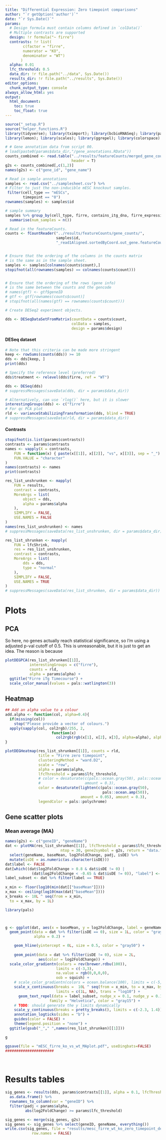 ```yaml
---
title: "Differential Expression: Zero timepoint comparisons"
author: "`r getOption('author')`"
date: "`r Sys.Date()`"
params:
  # Design formula must contain columns defined in `colData()`
  # Multiple contrasts are supported
  design: !r formula("~ firre")
  contrasts: !r list(
        c(factor = "firre",
        numerator = "KO",
        denominator = "WT")
       )
  alpha: 0.01
  lfc_threshold: 0.5
  data_dir: !r file.path("../data", Sys.Date())
  results_dir: !r file.path("../results", Sys.Date())
editor_options: 
  chunk_output_type: console
always_allow_html: yes
output:
  html_document:
    toc: true
    toc_float: true
---
```


```r
source("_setup.R")
source("helper_functions.R")
library(tidyverse); library(tximport); library(bcbioRNASeq); library(pals)
library(lemon); library(scales); library(ggrepel); library(colorspace)
```

```r
# # Gene annotation data from script 00.
# load(paste0(params$data_dir,"/gene_annotations.RData"))
counts_combined <- read.table("../results/featureCounts/merged_gene_counts.txt",
                              header = T)
g2s <- counts_combined[,c(1,2)]
names(g2s) <- c("gene_id", "gene_name")

# Read in sample annotations
samples <- read.csv("../samplesheet.csv") %>%
# Filter to just the non-inducible mESC knockout samples.
 filter(cell_type == "mESCs",
        timepoint == "0")
rownames(samples) <- samples$id

# sample summary
samples %>% group_by(cell_type, firre, contains_itg_dna, firre_expression_induced_by_dox) %>%
  summarise(num_samples = n())

# Read in the featureCounts.
counts <- fCountReader("../results/featureCounts/gene_counts/",
                       samples$id, 
                       "_read1Aligned.sortedByCoord.out_gene.featureCounts.txt")


# Ensure that the ordering of the columns in the counts matrix 
# is the same as in the sample sheet.
samples <- samples[colnames(counts$count),]
stopifnot(all(rownames(samples) == colnames(counts$count)))


# Ensure that the ordering of the rows (gene info) 
# is the same between the counts and the gencode
# names(gtf) <- gtf$geneID
# gtf <- gtf[rownames(counts$count)]
# stopifnot(all(names(gtf) == rownames(counts$count)))
```




```r
# Create DESeq2 experiment objects.

dds <- DESeqDataSetFromMatrix(countData = counts$count, 
                              colData = samples, 
                              design = params$design)
```

#### DESeq dataset

```r
# Note that this criteria can be made more stringent
keep <- rowSums(counts(dds)) >= 10
dds <- dds[keep, ]
print(dds)
```

```r
# Specify the reference level (preferred)
dds$treatment <- relevel(dds$firre, ref = "WT")
```

```r
dds <- DESeq(dds)
# suppressMessages(saveData(dds, dir = params$data_dir))
```

```r
# Alternatively, can use `rlog()` here, but it is slower
interestingGroups(dds) <- c("firre")
# For qc PCA plot
rld <- varianceStabilizingTransformation(dds, blind = TRUE)
# suppressMessages(saveData(rld, dir = params$data_dir))
```

#### Contrasts

```r
stopifnot(is.list(params$contrasts))
contrasts <- params$contrasts
names <- vapply(X = contrasts,
    FUN = function(x) { paste(x[[1]], x[[2]], "vs", x[[3]], sep = "_") },
    FUN.VALUE = "character"
)
names(contrasts) <- names
print(contrasts)
```

```r
res_list_unshrunken <- mapply(
    FUN = results,
    contrast = contrasts,
    MoreArgs = list(
        object = dds,
        alpha = params$alpha
    ),
    SIMPLIFY = FALSE,
    USE.NAMES = FALSE
)
names(res_list_unshrunken) <- names
# suppressMessages(saveData(res_list_unshrunken, dir = params$data_dir))
```


```r
res_list_shrunken <- mapply(
    FUN = lfcShrink,
    res = res_list_unshrunken,
    contrast = contrasts,
    MoreArgs = list(
        dds = dds,
        type = "normal"
    ),
    SIMPLIFY = FALSE,
    USE.NAMES = TRUE
)
# suppressMessages(saveData(res_list_shrunken, dir = params$data_dir))
```

# Plots

## PCA

So here, no genes actually reach statistical significance, so I'm using 
a adjusted p-val cutoff of 0.5. This is unreasonable, but it is just 
to get an idea. The reason is because

```r
plotDEGPCA(res_list_shrunken[[1]], 
           interestingGroups = c("firre"), 
           counts = rld,
           alpha = params$alpha) + 
  ggtitle("Firre iTg Timecourse") + 
  scale_color_manual(values = pals::watlington(3))
```

## Heatmap

```r
## Add an alpha value to a colour
add.alpha <- function(col, alpha=0.4){
  if(missing(col))
    stop("Please provide a vector of colours.")
  apply(sapply(col, col2rgb)/255, 2, 
                     function(x) 
                       col2rgb(rgb(x[1], x[2], x[3], alpha=alpha), alpha = T))
}
```


```r
plotDEGHeatmap(res_list_shrunken[[1]], counts = rld, 
               title = "Firre zero timepoint", 
               clusteringMethod = "ward.D2", 
               scale = "row", 
               alpha = params$alpha,
               lfcThreshold = params$lfc_threshold,
               # color = desaturate(c(pals::ocean.gray(50), pals::ocean.amp(50)),
               #                    amount = 0.3),
               color = desaturate(lighten(c(pals::ocean.gray(50),
                                            pals::ocean.amp(50)),
                                  amount = 0.05), amount = 0.3),
               legendColor = pals::polychrome)
```

## Gene scatter plots {.tabset .tabset-fade .tabset-pills}

### Mean average (MA)
```r

names(g2s) <- c("geneID", "geneName")
dat <- plotMA(res_list_shrunken[[1]], lfcThreshold = params$lfc_threshold, 
                         ntop = 30, gene2symbol = g2s, return = "data.frame") %>%
  select(geneName, baseMean, log2FoldChange, padj, isDE) %>%
  mutate(isDE = as.numeric(as.character(isDE)))
dat$label <- FALSE
dat[which((dat$log2FoldChange > 0.8 & dat$isDE != 0) |
            (dat$log2FoldChange < -0.65 & dat$isDE != 0)), "label"] <- TRUE
label_subset <- dat %>% filter(label == TRUE)
 
x_min <- floor(log10(min(dat[["baseMean"]])))
x_max <- ceiling(log10(max(dat["baseMean"])))
x_breaks <- 10L ^ seq(from = x_min, 
  to = x_max, by = 1L)

library(pals)



g <- ggplot(dat, aes(x = baseMean, y = log2FoldChange, label = geneName)) +
  geom_point(data = dat %>% filter(isDE == 0), size = 1L, color = "gray50",
             alpha = 0.2) +

    geom_hline(yintercept = 0L, size = 0.5, color = "gray50") + 
    
    geom_point(data = dat %>% filter(isDE != 0), size = 2L, 
               aes(color = log2FoldChange)) +
  scale_color_gradientn(colors = rev(brewer.rdbu(100)), 
                       limits = c(-3,3),
                       na.value = rgb(0,0,0,0),
                       oob = squish) +
    # scale_color_gradientn(colors = ocean.balance(100), limits = c(-5,5)) +
    scale_x_continuous(breaks =  10L ^ seq(from = x_min, to = x_max, by = 1L), 
                       limits = c(1L, NA), trans = "log10") +
      geom_text_repel(data = label_subset, nudge_x = 0.1, nudge_y = 0.1,
                    family = "Helvetica", color = "gray15") +
    # TODO: should generate the y limits dynamically
    scale_y_continuous(breaks = pretty_breaks(), limits = c(-2.3, 1.4)) +
    annotation_logticks(sides = "b") +
    guides(color = FALSE) +
    theme(legend.position = "none") + 
  ggtitle(gsub("_"," ",names(res_list_shrunken)[[1]]))

g

ggsave(file = "mESC_firre_ko_vs_wt_MAplot.pdf", useDingbats=FALSE)
######################




```

# Results tables

```r
sig_genes <- results(dds, params$contrasts[[1]], alpha = 0.1, lfcThreshold = 0) %>% 
  as.data.frame() %>% 
  rownames_to_column(var = "geneID") %>% 
  filter(padj < params$alpha,
         abs(log2FoldChange) >= params$lfc_threshold)

sig_genes <- merge(sig_genes, g2s)
sig_genes <- sig_genes %>% select(geneID, geneName, everything())
write.csv(sig_genes, file = "results/mesc_firre_wt_ko_zero_timepoint_deg.csv", 
            row.names = FALSE)
```


